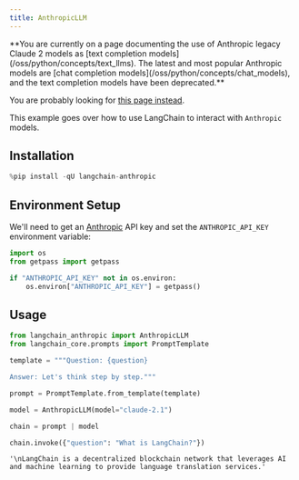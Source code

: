 ```yaml
---
title: AnthropicLLM
---
```



<Warning>
**You are currently on a page documenting the use of Anthropic legacy Claude 2 models as [text completion models](/oss/python/concepts/text_llms). The latest and most popular Anthropic models are [chat completion models](/oss/python/concepts/chat_models), and the text completion models have been deprecated.**

You are probably looking for [this page instead](/oss/python/integrations/chat/anthropic/).
</Warning>

This example goes over how to use LangChain to interact with `Anthropic` models.

## Installation

```python
%pip install -qU langchain-anthropic
```

## Environment Setup

We'll need to get an [Anthropic](https://console.anthropic.com/settings/keys) API key and set the `ANTHROPIC_API_KEY` environment variable:

```python
import os
from getpass import getpass

if "ANTHROPIC_API_KEY" not in os.environ:
    os.environ["ANTHROPIC_API_KEY"] = getpass()
```

## Usage

```python
from langchain_anthropic import AnthropicLLM
from langchain_core.prompts import PromptTemplate

template = """Question: {question}

Answer: Let's think step by step."""

prompt = PromptTemplate.from_template(template)

model = AnthropicLLM(model="claude-2.1")

chain = prompt | model

chain.invoke({"question": "What is LangChain?"})
```

```output
'\nLangChain is a decentralized blockchain network that leverages AI and machine learning to provide language translation services.'
```

